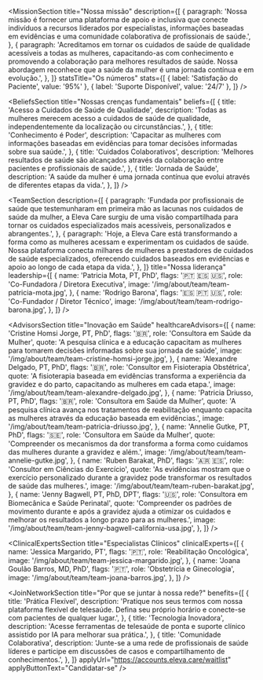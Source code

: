 

<HeadlineSection
  title="Transformando o cuidado de saúde da mulher através da inovação e compaixão"
  description="Na Eleva Care, nos dedicamos a capacitar mulheres de todas as idades para que assumam o controle de sua saúde e bem-estar."
/>

<MissionSection
  title="Nossa missão"
  description={[
    {
      paragraph:
        'Nossa missão é fornecer uma plataforma de apoio e inclusiva que conecte indivíduos a recursos liderados por especialistas, informações baseadas em evidências e uma comunidade colaborativa de profissionais de saúde.',
    },
    {
      paragraph:
        'Acreditamos em tornar os cuidados de saúde de qualidade acessíveis a todas as mulheres, capacitando-as com conhecimento e promovendo a colaboração para melhores resultados de saúde. Nossa abordagem reconhece que a saúde da mulher é uma jornada contínua e em evolução.',
    },
  ]}
  statsTitle="Os números"
  stats={[
    { label: 'Satisfação do Paciente', value: '95%' },
    { label: 'Suporte Disponível', value: '24/7' },
  ]}
/>

<HeadlineSection
  label="Nossa visão"
  title="Unindo ciência e cuidado para cada mulher"
  description="Para unir o gap entre pesquisa científica e aplicação prática, entregando soluções de cuidados de saúde da mulher de forma acessível e personalizadas em todas as fases da vida."
/>

<BeliefsSection
  title="Nossas crenças fundamentais"
  beliefs={[
    {
      title: 'Acesso a Cuidados de Saúde de Qualidade',
      description:
        'Todas as mulheres merecem acesso a cuidados de saúde de qualidade, independentemente da localização ou circunstâncias.',
    },
    {
      title: 'Conhecimento é Poder',
      description:
        'Capacitar as mulheres com informações baseadas em evidências para tomar decisões informadas sobre sua saúde.',
    },
    {
      title: 'Cuidados Colaborativos',
      description:
        'Melhores resultados de saúde são alcançados através da colaboração entre pacientes e profissionais de saúde.',
    },
    {
      title: 'Jornada de Saúde',
      description:
        'A saúde da mulher é uma jornada contínua que evolui através de diferentes etapas da vida.',
    },
  ]}
/>

<HeadlineSection
  label="Conheça a nossa equipe"
  title="Liderada por inovadores e especialistas em saúde"
  description="Nossa equipe combina expertise em saúde da mulher, tecnologia e cuidado com pacientes para revolucionar a entrega de cuidados de saúde."
/>

<TeamSection
  description={[
    {
      paragraph:
        'Fundada por profissionais de saúde que testemunharam em primeira mão as lacunas nos cuidados de saúde da mulher, a Eleva Care surgiu de uma visão compartilhada para tornar os cuidados especializados mais acessíveis, personalizados e abrangentes.',
    },
    {
      paragraph:
        'Hoje, a Eleva Care está transformando a forma como as mulheres acessam e experimentam os cuidados de saúde. Nossa plataforma conecta milhares de mulheres a prestadores de cuidados de saúde especializados, oferecendo cuidados baseados em evidências e apoio ao longo de cada etapa da vida.',
    },
  ]}
  title="Nossa liderança"
  leadership={[
    {
      name: 'Patricia Mota, PT, PhD',
      flags: '🇵🇹 🇪🇸 🇺🇸',
      role: 'Co-Fundadora / Diretora Executiva',
      image: '/img/about/team/team-patricia-mota.jpg',
    },
    {
      name: 'Rodrigo Barona',
      flags: '🇪🇸 🇵🇹 🇺🇸',
      role: 'Co-Fundador / Diretor Técnico',
      image: '/img/about/team/team-rodrigo-barona.jpg',
    },
  ]}
/>

<HeadlineSection
  label="Guiada por especialistas do setor"
  title="Conselho Consultivo"
  description="Nossa consultoria de especialistas do setor traz consigo liderança e inovação para o nosso trabalho."
/>

<AdvisorsSection
  title="Inovação em Saúde"
  healthcareAdvisors={[
    {
      name: 'Cristine Homsi Jorge, PT, PhD',
      flags: '🇧🇷',
      role: 'Consultora em Saúde da Mulher',
      quote:
        'A pesquisa clínica e a educação capacitam as mulheres para tomarem decisões informadas sobre sua jornada de saúde',
      image: '/img/about/team/team-cristine-homsi-jorge.jpg',
    },
    {
      name: 'Alexandre Delgado, PT, PhD',
      flags: '🇧🇷',
      role: 'Consultor em Fisioterapia Obstétrica',
      quote:
        'A fisioterapia baseada em evidências transforma a experiência da gravidez e do parto, capacitando as mulheres em cada etapa.',
      image: '/img/about/team/team-alexandre-delgado.jpg',
    },
    {
      name: 'Patricia Driusso, PT, PhD',
      flags: '🇧🇷',
      role: 'Consultora em Saúde da Mulher',
      quote:
        'A pesquisa clínica avança nos tratamentos de reabilitação enquanto capacita as mulheres através da educação baseada em evidências.',
      image: '/img/about/team/team-patricia-driusso.jpg',
    },
    {
      name: 'Annelie Gutke, PT, PhD',
      flags: '🇸🇪',
      role: 'Consultora em Saúde da Mulher',
      quote:
        'Compreender os mecanismos da dor transforma a forma como cuidamos das mulheres durante a gravidez e além.',
      image: '/img/about/team/team-annelie-gutke.jpg',
    },
    {
      name: 'Ruben Barakat, PhD',
      flags: '🇦🇷 🇪🇸',
      role: 'Consultor em Ciências do Exercício',
      quote:
        'As evidências mostram que o exercício personalizado durante a gravidez pode transformar os resultados de saúde das mulheres.',
      image: '/img/about/team/team-ruben-barakat.jpg',
    },
    {
      name: 'Jenny Bagwell, PT, PhD, DPT',
      flags: '🇺🇸',
      role: 'Consultora em Biomecânica e Saúde Perinatal',
      quote:
        'Compreender os padrões de movimento durante e após a gravidez ajuda a otimizar os cuidados e melhorar os resultados a longo prazo para as mulheres.',
      image: '/img/about/team/team-jenny-bagwell-california-usa.jpg',
    },
  ]}
/>

<ClinicalExpertsSection
  title="Especialistas Clínicos"
  clinicalExperts={[
    {
      name: 'Jessica Margarido, PT',
      flags: '🇵🇹',
      role: 'Reabilitação Oncológica',
      image: '/img/about/team/team-jessica-margarido.jpg',
    },
    {
      name: 'Joana Goulão Barros, MD, PhD',
      flags: '🇵🇹',
      role: 'Obstetrícia e Ginecologia',
      image: '/img/about/team/team-joana-barros.jpg',
    },
  ]}
/>
<HeadlineSection
  label="Junte-se à nossa rede"
  title="Transforme os cuidados de saúde da mulher conosco"
  description="Junte-se a uma comunidade de profissionais de saúde dedicados que tornam os cuidados de qualidade acessíveis às mulheres em todo lugar."
/>

<JoinNetworkSection
  title="Por que se juntar à nossa rede?"
  benefits={[
    {
      title: 'Prática Flexível',
      description:
        'Pratique nos seus termos com nossa plataforma flexível de telesaúde. Defina seu próprio horário e conecte-se com pacientes de qualquer lugar.',
    },
    {
      title: 'Tecnologia Inovadora',
      description:
        'Acesse ferramentas de telesaúde de ponta e suporte clínico assistido por IA para melhorar sua prática.',
    },
    {
      title: 'Comunidade Colaborativa',
      description:
        'Junte-se a uma rede de profissionais de saúde líderes e participe em discussões de casos e compartilhamento de conhecimentos.',
    },
  ]}
  applyUrl="https://accounts.eleva.care/waitlist"
  applyButtonText="Candidatar-se"
/>
